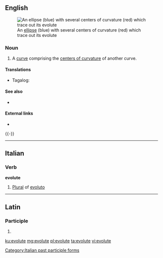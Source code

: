 ==English==
[[File:Ellipse with evolute.png|thumb|An [[ellipse]] (blue) with several centers of curvature (red) which trace out its evolute]]

===Noun===
{{en-noun}}

# A [[curve]] comprising the [[center of curvature|centers of curvature]] of another curve.

====Translations====
{{trans-top|a curve comprising the centers of curvature of another curve}}
* Tagalog: {{t|tl|balisultag}}
{{trans-mid}}
{{trans-bottom}}

====See also====
* {{l|en|involute}}

====External links====
* {{pedia}}
{{-}}

----

==Italian==

===Verb===
'''evolute''' {{g|f}}

# [[plural|Plural]] of [[evoluto]]

[[Category:Italian past participle forms]]

----

==Latin==

===Participle===
{{la-part-form|ēvolūte}}

# {{inflection of|ēvolūtus||voc|m|s|lang=la}}

[[ku:evolute]]
[[mg:evolute]]
[[pl:evolute]]
[[ta:evolute]]
[[vi:evolute]]